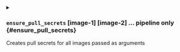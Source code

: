 

<details className="config-field -function" data-expandable="true">
<summary>

### `ensure_pull_secrets` <span class="config-field-type">[image-1] [image-2] ...</span> <span class="config-field-enum"></span> <span class="config-field-default -return"></span> <span class="config-field-required" data-required="true">pipeline only</span>  {#ensure_pull_secrets}

Creates pull secrets for all images passed as arguments

</summary>

<PartialSet />
<PartialSetstring />
<PartialFrom />
<PartialFromfile />
<PartialAll />


</details>
